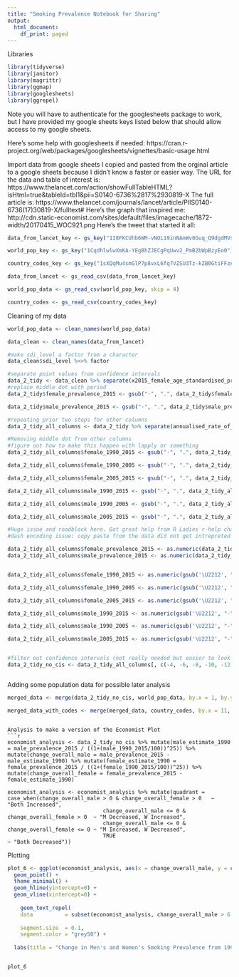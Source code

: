 ---
title: "Smoking Prevalence Notebook for Sharing"
output:
  html_document:
    df_print: paged
---

Libraries
```{r}
library(tidyverse)
library(janitor)
library(magrittr)
library(ggmap)
library(googlesheets)
library(ggrepel)
```

Note you will have to authenticate for the googlesheets package to work, but I have provided my google sheets keys listed below that should allow access to my google sheets. 

Here's some help with googlesheets if needed: https://cran.r-project.org/web/packages/googlesheets/vignettes/basic-usage.html

Import data from google sheets
I copied and pasted from the orginal article to a google sheets because I didn't know a faster or easier way. 
The URL for the data and table of interest is: https://www.thelancet.com/action/showFullTableHTML?isHtml=true&tableId=tbl1&pii=S0140-6736%2817%2930819-X
The full article is: https://www.thelancet.com/journals/lancet/article/PIIS0140-6736(17)30819-X/fulltext#
Here's the graph that inspired me: http://cdn.static-economist.com/sites/default/files/imagecache/1872-width/20170415_WOC921.png
Here's the tweet that started it all: 

```{r}
data_from_lancet_key <- gs_key("1I8FKCUhb6WM-vNOL19inNAmWv0Guq_Q9dgdMVsquFOk")

world_pop_key <- gs_key("1CqdhlwlwXmKA-YEgBhZJECgPqUwv2_PmB2bWpBzyEo0")

country_codes_key <- gs_key("1sXQqMu4smGlP7p8vxL6fq7VZSU3Tz-kZB0GtiFFzAKI")

data_from_lancet <- gs_read_csv(data_from_lancet_key)

world_pop_data <- gs_read_csv(world_pop_key, skip = 4)

country_codes <- gs_read_csv(country_codes_key)
```



Cleaning of my data

```{r}
world_pop_data <- clean_names(world_pop_data)

data_clean <- clean_names(data_from_lancet)

#make sdi_level a factor from a character
data_clean$sdi_level %<>% factor

#separate point values from confidence intervals
data_2_tidy <- data_clean %>% separate(x2015_female_age_standardised_prevalence, into = c("female_prevalence_2015", "female_confidence_interval"), " ", extra = "merge") %>% separate(x2015_male_age_standardised_prevalence, into = c("male_prevalence_2015", "male_confidence_interval"), " ", extra = "merge") 
#replace middle dot with period
data_2_tidy$female_prevalence_2015 <- gsub("·", ".", data_2_tidy$female_prevalence_2015)

data_2_tidy$male_prevalence_2015 <- gsub("·", ".", data_2_tidy$male_prevalence_2015)

#repeating prior two steps for other columns
data_2_tidy_all_columns <- data_2_tidy %>% separate(annualised_rate_of_change_female_1990_2015, into = c("female_1990_2015", "female_1990_2015_confidence_interval"), " ", extra = "merge") %>% separate(annualised_rate_of_change_male_1990_2015, into = c("male_1990_2015", "male_1990_2015_confidence_interval"), " ", extra = "merge") %>% separate(annualised_rate_of_change_male_1990_2005, into = c("male_1990_2005", "male_1990_2005_confidence_interval"), " ", extra = "merge") %>% separate(annualised_rate_of_change_male_2005_2015, into = c("male_2005_2015", "male_2005_2015_confidence_interval"), " ", extra = "merge") %>% separate(annualised_rate_of_change_female_1990_2005, into = c("female_1990_2005", "female_1990_2005_confidence_interval"), " ", extra = "merge") %>% separate(annualised_rate_of_change_female_2005_2015, into = c("female_2005_2015", "female_2005_2015_confidence_interval"), " ", extra = "merge") 

#Removing middle dot from other columns
#figure out how to make this happen with lapply or something
data_2_tidy_all_columns$female_1990_2015 <- gsub("·", ".", data_2_tidy_all_columns$female_1990_2015)

data_2_tidy_all_columns$female_1990_2005 <- gsub("·", ".", data_2_tidy_all_columns$female_1990_2005)

data_2_tidy_all_columns$female_2005_2015 <- gsub("·", ".", data_2_tidy_all_columns$female_2005_2015)

data_2_tidy_all_columns$male_1990_2015 <- gsub("·", ".", data_2_tidy_all_columns$male_1990_2015)

data_2_tidy_all_columns$male_1990_2005 <- gsub("·", ".", data_2_tidy_all_columns$male_1990_2005)

data_2_tidy_all_columns$male_2005_2015 <- gsub("·", ".", data_2_tidy_all_columns$male_2005_2015)

#Huge issue and roadblock here. Got great help from R Ladies r-help channel
#dash encoding issue: copy paste from the data did not get intrepreted correctly, so I looked at the unicode for it and then used the code

data_2_tidy_all_columns$female_prevalence_2015 <- as.numeric(data_2_tidy_all_columns$female_prevalence_2015)
data_2_tidy_all_columns$male_prevalence_2015 <- as.numeric(data_2_tidy_all_columns$male_prevalence_2015)


data_2_tidy_all_columns$female_1990_2015 <- as.numeric(gsub('\U2212', "-", data_2_tidy_all_columns$female_1990_2015))

data_2_tidy_all_columns$female_1990_2005 <- as.numeric(gsub('\U2212', "-", data_2_tidy_all_columns$female_1990_2005))

data_2_tidy_all_columns$female_2005_2015 <- as.numeric(gsub('\U2212', "-", data_2_tidy_all_columns$female_2005_2015))

data_2_tidy_all_columns$male_1990_2015 <- as.numeric(gsub('\U2212', "-", data_2_tidy_all_columns$male_1990_2015))

data_2_tidy_all_columns$male_1990_2005 <- as.numeric(gsub('\U2212', "-", data_2_tidy_all_columns$male_1990_2005))

data_2_tidy_all_columns$male_2005_2015 <- as.numeric(gsub('\U2212', "-", data_2_tidy_all_columns$male_2005_2015))


#filter out confidence intervals (not really needed but easier to look at)
data_2_tidy_no_cis <- data_2_tidy_all_columns[, c(-4, -6, -8, -10, -12, -14, -16, -18)]



```


Adding some population data for possible later analysis

```{r}
merged_data <- merge(data_2_tidy_no_cis, world_pop_data, by.x = 1, by.y = 1)

merged_data_with_codes <- merge(merged_data, country_codes, by.x = 11, by.y = 3)
```
```

Analysis to make a version of the Economist Plot
```{r}
economist_analysis <- data_2_tidy_no_cis %>% mutate(male_estimate_1990 = male_prevalence_2015 / ((1+(male_1990_2015/100))^25)) %>% mutate(change_overall_male = male_prevalence_2015 - male_estimate_1990) %>% mutate(female_estimate_1990 = female_prevalence_2015 / ((1+(female_1990_2015/100))^25)) %>% mutate(change_overall_female = female_prevalence_2015 - female_estimate_1990)

economist_analysis <- economist_analysis %>% mutate(quadrant = case_when(change_overall_male > 0 & change_overall_female > 0   ~ "Both Increased",
                              change_overall_male <= 0 & change_overall_female > 0  ~ "M Decreased, W Increased",
                              change_overall_male <= 0 & change_overall_female <= 0 ~ "M Increased, W Decreased",
                              TRUE                                         ~ "Both Decreased"))
```

Plotting

```{r}
plot_6 <- ggplot(economist_analysis, aes(x = change_overall_male, y = change_overall_female, color = quadrant, label = name)) + 
  geom_point() + 
  theme_minimal() + 
  geom_hline(yintercept=0) + 
  geom_vline(xintercept=0) +
  
    geom_text_repel(
    data          = subset(economist_analysis, change_overall_male > 6.5 | change_overall_male < -15 | change_overall_female >= 3.5 | change_overall_female < -10 ),
    
    segment.size  = 0.1,
    segment.color = "grey50") +
  
  labs(title = "Change in Men's and Women's Smoking Prevalence from 1990 to 2015", subtitle = "Inspired from Twitter and The Economist", caption = "Data from The Lancet") + labs(x = "Change in Men's Prevalence", y = "Change in Women's Prevalence") + theme(legend.position = "none") + annotate("text", x = 6.5, y = 4, label = "Both up")  + annotate("text", x = -6.5, y = -11, label = "Both down") + annotate("text", x = 5, y = -11, label = "Men up, Women down") +  annotate("text", x = -5, y = 6, label = "Men down, Women up")


plot_6
```
